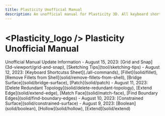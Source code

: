 ```yaml
---
title: Plasticity Unofficial Manual
description: An unofficial manual for Plasticity 3D. All keyboard shortcuts. Updated daily!
---
```


# <Plasticity_logo /> Plasticity Unofficial Manual

<Cards>
    <Card title="All commands & Keyboard Shortcutss" href="./all-commands" />
    <Card title="Getting Started" href="./getting-started" />
    <Card title="3D Viewport" href="./3d-viewport" />
    <Card title="Tools" href="./tool" />
    <Card title="Common Commands" href="./common" />
    <Card title="Sketch Commands" href="./sketch" />
    <Card title="Solid Commands" href="./solid" />
    <Card title="CAD Essentials" href="./cad-essentials" />
</Cards>

<Callout type="info" emoji="ℹ️">
Unofficial Manual Update Information
- August 15, 2023: [Grid and Snap](3d-viewport/grid-and-snap), [Sketching Tips](tool/sketching-tips)
- August 12, 2023: [Keyboard Shortcutss Sheet](./all-commands), [Fillet](solid/fillet), [Remove Fillets from Shell](solid/remove-fillets-from-shell), [Bridge Surface](solid/bridge-surface), [Patch](solid/patch)
- August 11, 2023: [Delete Redundant Topology](solid/delete-redundant-topology), [Extend Edge](solid/extend-edge), [Match Face](solid/match-face), [Find Boundary Edges](solid/find-boundary-edges)
- August 10, 2023: [Constrained Surface](solid/constrained-surface)
- August 9, 2023: [Boolean](solid/boolean), [Hollow](solid/hollow), [Extend](solid/extend) 
</Callout>


